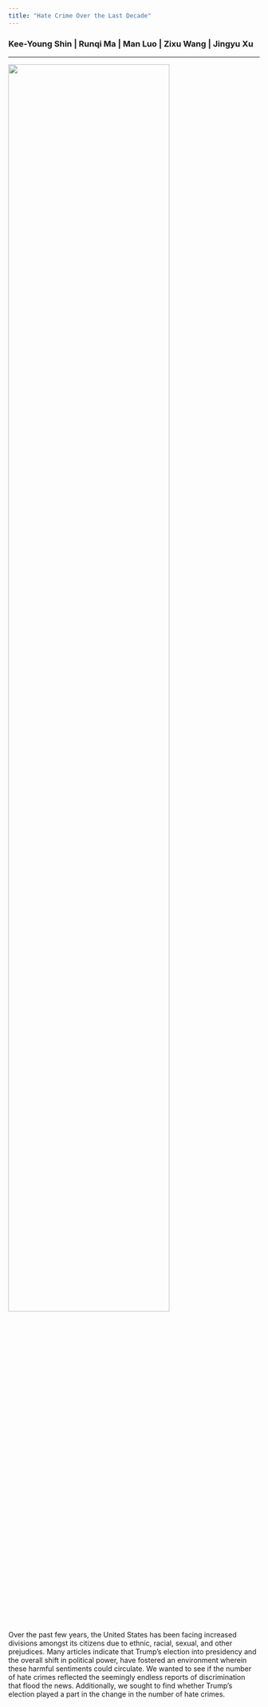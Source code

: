 ```yaml
---
title: "Hate Crime Over the Last Decade"
---
```



### Kee-Young Shin | Runqi Ma | Man Luo | Zixu Wang | Jingyu Xu

***

<img src="hate_crime_img.jpg" style="width:80%">

Over the past few years, the United States has been facing increased divisions amongst its citizens due to ethnic, racial, sexual, and other prejudices. Many articles indicate that Trump's election into presidency and the overall shift in political power, have fostered an environment wherein these harmful sentiments could circulate. We wanted to see if the number of hate crimes reflected the seemingly endless reports of discrimination that flood the news. Additionally, we sought to find whether Trump's election played a part in the change in the number of hate crimes. 